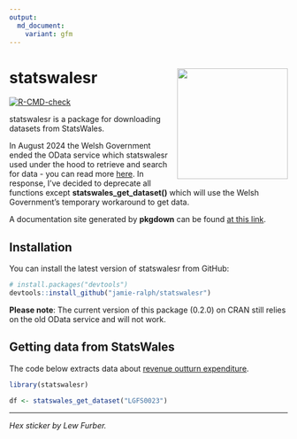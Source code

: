 ```yaml
---
output:
  md_document:
    variant: gfm
---
```


# statswalesr <a href='https://jamie-ralph.github.io/statswalesr/'><img src="man/figures/statswalesr.png" align="right" width="200"/></a>

<!-- badges: start -->

[![R-CMD-check](https://github.com/jamie-ralph/statswalesr/workflows/R-CMD-check/badge.svg)](https://github.com/jamie-ralph/statswalesr/actions)

<!-- badges: end -->

statswalesr is a package for downloading datasets from StatsWales. 

In August 2024 the Welsh Government ended the OData service which statswalesr used under the hood to retrieve and search for data - you can read more [here](https://digitalanddata.blog.gov.wales/2024/08/19/further-update-for-statswales-odata-users/). In response, I've decided to deprecate all functions except **statswales_get_dataset()** which will use the Welsh Government's temporary workaround to get data.

A documentation site generated by **pkgdown** can be found [at this link](https://jamie-ralph.github.io/statswalesr/). 

## Installation

You can install the latest version of statswalesr from GitHub:

``` r
# install.packages("devtools")
devtools::install_github("jamie-ralph/statswalesr")
```

**Please note**: The current version of this package (0.2.0) on CRAN still relies on the old OData service and will not work. 

## Getting data from StatsWales

The code below extracts data about [revenue outturn expenditure](https://statswales.gov.wales/Catalogue/Local-Government/Finance/Revenue/Outturn/revenueoutturnexpenditure-by-authority).

```r
library(statswalesr)

df <- statswales_get_dataset("LGFS0023")

```

---

*Hex sticker by Lew Furber.* 


